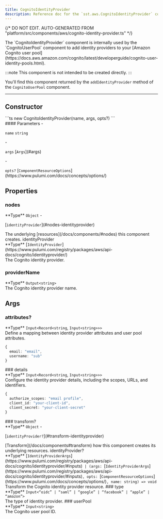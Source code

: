 ```yaml
---
title: CognitoIdentityProvider
description: Reference doc for the `sst.aws.CognitoIdentityProvider` component.
---
```


{/* DO NOT EDIT. AUTO-GENERATED FROM "platform/src/components/aws/cognito-identity-provider.ts" */}


<div class="tsdoc">

<Section type="about">
The `CognitoIdentityProvider` component is internally used by the `CognitoUserPool`
component to add identity providers to your [Amazon Cognito user pool](https://docs.aws.amazon.com/cognito/latest/developerguide/cognito-user-identity-pools.html).

:::note
This component is not intended to be created directly.
:::

You'll find this component returned by the `addIdentityProvider` method of the `CognitoUserPool` component.
</Section>

---

## Constructor

<Segment>
<Section type="signature">
```ts
new CognitoIdentityProvider(name, args, opts?)
```
</Section>

<Section type="parameters">
#### Parameters
- <p><code class="key">name</code> <code class="primitive">string</code></p>
- <p><code class="key">args</code> [<code class="type">Args</code>](#args)</p>
- <p><code class="key">opts?</code> [<code class="type">ComponentResourceOptions</code>](https://www.pulumi.com/docs/concepts/options/)</p>
</Section>
</Segment>

## Properties

### nodes
<Segment>
<Section type="parameters">
<InlineSection>
**Type** <code class="primitive">Object</code>
</InlineSection>
- <p>[<code class="key">identityProvider</code>](#nodes-identityprovider)</p>
</Section>
The underlying [resources](/docs/components/#nodes) this component creates.
</Segment>
<NestedTitle id="nodes-identityprovider" Tag="h4" parent="nodes.">identityProvider</NestedTitle>
<Segment>
<Section type="parameters">
<InlineSection>
**Type** [<code class="type">IdentityProvider</code>](https://www.pulumi.com/registry/packages/aws/api-docs/cognito/identityprovider/)
</InlineSection>
</Section>
The Cognito identity provider.
</Segment>

### providerName
<Segment>
<Section type="parameters">
<InlineSection>
**Type** <code class="primitive">Output</code><code class="symbol">&lt;</code><code class="primitive">string</code><code class="symbol">&gt;</code>
</InlineSection>
</Section>
The Cognito identity provider name.
</Segment>

## Args
### attributes?
<Segment>
<Section type="parameters">
<InlineSection>
**Type** <code class="primitive">Input</code><code class="symbol">&lt;</code><code class="primitive">Record</code><code class="symbol">&lt;</code><code class="primitive">string</code>, <code class="primitive">Input</code><code class="symbol">&lt;</code><code class="primitive">string</code><code class="symbol">&gt;</code><code class="symbol">&gt;</code><code class="symbol">&gt;</code>
</InlineSection>
</Section>
Define a mapping between identity provider attributes and user pool attributes.

```ts
{
  email: "email",
  username: "sub"
}
```

</Segment>
### details
<Segment>
<Section type="parameters">
<InlineSection>
**Type** <code class="primitive">Input</code><code class="symbol">&lt;</code><code class="primitive">Record</code><code class="symbol">&lt;</code><code class="primitive">string</code>, <code class="primitive">Input</code><code class="symbol">&lt;</code><code class="primitive">string</code><code class="symbol">&gt;</code><code class="symbol">&gt;</code><code class="symbol">&gt;</code>
</InlineSection>
</Section>
Configure the identity provider details, including the scopes, URLs, and identifiers.

```ts
{
  authorize_scopes: "email profile",
  client_id: "your-client-id",
  client_secret: "your-client-secret"
}
```

</Segment>
### transform?
<Segment>
<Section type="parameters">
<InlineSection>
**Type** <code class="primitive">Object</code>
</InlineSection>
- <p>[<code class="key">identityProvider?</code>](#transform-identityprovider)</p>
</Section>
[Transform](/docs/components#transform) how this component creates its underlying
resources.

</Segment>
<NestedTitle id="transform-identityprovider" Tag="h4" parent="transform.">identityProvider?</NestedTitle>
<Segment>
<Section type="parameters">
<InlineSection>
**Type** [<code class="type">IdentityProviderArgs</code>](https://www.pulumi.com/registry/packages/aws/api-docs/cognito/identityprovider/#inputs)<code class="symbol"> | </code><code class="symbol">(</code><code class="primitive">args</code><code class="symbol">: </code>[<code class="type">IdentityProviderArgs</code>](https://www.pulumi.com/registry/packages/aws/api-docs/cognito/identityprovider/#inputs)<code class="symbol">, </code><code class="primitive">opts</code><code class="symbol">: </code>[<code class="type">ComponentResourceOptions</code>](https://www.pulumi.com/docs/concepts/options/)<code class="symbol">, </code><code class="primitive">name</code><code class="symbol">: </code><code class="primitive">string</code><code class="symbol">)</code><code class="symbol"> => </code><code class="primitive">void</code>
</InlineSection>
</Section>
Transform the Cognito identity provider resource.

</Segment>
### type
<Segment>
<Section type="parameters">
<InlineSection>
**Type** <code class="primitive">Input</code><code class="symbol">&lt;</code><code class="symbol">&ldquo;</code><code class="primitive">oidc</code><code class="symbol">&rdquo;</code><code class="symbol"> | </code><code class="symbol">&ldquo;</code><code class="primitive">saml</code><code class="symbol">&rdquo;</code><code class="symbol"> | </code><code class="symbol">&ldquo;</code><code class="primitive">google</code><code class="symbol">&rdquo;</code><code class="symbol"> | </code><code class="symbol">&ldquo;</code><code class="primitive">facebook</code><code class="symbol">&rdquo;</code><code class="symbol"> | </code><code class="symbol">&ldquo;</code><code class="primitive">apple</code><code class="symbol">&rdquo;</code><code class="symbol"> | </code><code class="symbol">&ldquo;</code><code class="primitive">amazon</code><code class="symbol">&rdquo;</code><code class="symbol">&gt;</code>
</InlineSection>
</Section>
The type of identity provider.

</Segment>
### userPool
<Segment>
<Section type="parameters">
<InlineSection>
**Type** <code class="primitive">Input</code><code class="symbol">&lt;</code><code class="primitive">string</code><code class="symbol">&gt;</code>
</InlineSection>
</Section>
The Cognito user pool ID.

</Segment>
</div>